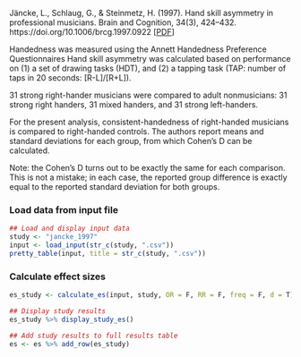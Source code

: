 Jäncke, L., Schlaug, G., & Steinmetz, H. (1997). Hand skill asymmetry in professional musicians. Brain and Cognition, 34(3), 424–432. https://doi.org/10.1006/brcg.1997.0922
[[PDF](https://drive.google.com/file/d/1e-ntcb4-LaT8w75CrWoRDoBfYhXvePvx/view?usp=sharing)]

Handedness was measured using the Annett Handedness Preference Questionnaires
Hand skill asymmetry was calculated based on performance on (1) a set of drawing tasks (HDT), and (2) a tapping task (TAP: number of taps in 20 seconds: [R-L]/[R+L]).

31 strong right-hander musicians were compared to adult nonmusicians: 31 strong right handers, 31 mixed handers, and 31 strong left-handers.

For the present analysis, consistent-handedness of right-handed musicians is compared to right-handed controls. The authors report means and standard deviations for each group, from which Cohen's D can be calculated.

Note: the Cohen's D turns out to be exactly the same for each comparison. This is not a mistake; in each case, the reported group difference is exactly equal to the reported standard deviation for both groups.

### Load data from input file
```r
## Load and display input data
study <- "jancke_1997"
input <- load_input(str_c(study, ".csv"))
pretty_table(input, title = str_c(study, ".csv"))
```

### Calculate effect sizes
```r
es_study <- calculate_es(input, study, OR = F, RR = F, freq = F, d = T)
```
```r
## Display study results
es_study %>% display_study_es()

## Add study results to full results table
es <- es %>% add_row(es_study)
```

